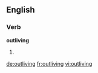 ==English==

===Verb===
'''outliving'''

# {{present participle of|[[outlive]]}}

[[de:outliving]]
[[fr:outliving]]
[[vi:outliving]]